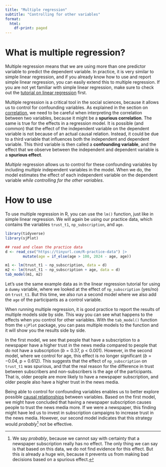 ```yaml
---
title: "Multiple regression"
subtitle: "Controlling for other variables"
format:
  html:
    df-print: paged
---
```



# What is multiple regression?

Multiple regression means that we are using more than one predictor variable to predict the dependent variable.
In practice, it is very similar to simple linear regression, and if you already know how to use and report simple linear regression, you can easily extend this to multiple regression. 
If you are not yet familiar with simple linear regression, make sure to check out the [tutorial on linear regression](../tests/linear-regression.qmd) first.

Multiple regression is a critical tool in the social sciences, because it allows us to control for confounding variables.
As explained in the section on [correlation](../tests/correlation.qmd), we need to be careful when interpreting the correlation between two variables, because it might be a **spurious correlation**.
The same is true for the effects in a regression model.
It is possible (and common) that the effect of the independent variable on the dependent variable is not because of an actual causal relation. 
Instead, it could be due to a third variable that influences both the independent and dependent variable.
This third variable is then called a **confounding variable**, and the effect that we observe between the independent and dependent variable is a **spurious effect**.

*Multiple* regression allows us to control for these confounding variables by including *multiple* independent variables in the model.
When we do, the model estimates the effect of each independent variable on the dependent variable *while controlling for the other variables*.

# How to use

To use multiple regression in R, you can use the `lm()` function, just like in simple linear regression.
We will again be using our practice data, which contains the variables `trust_t1`, `np_subscription`, and `age`.

```r
library(tidyverse)
library(sjPlot)

## read and clean the practice data
d <- read_csv("https://tinyurl.com/R-practice-data") |>
        mutate(age = if_else(age > 100, 2024 - age, age))

m1 <- lm(trust_t1 ~ np_subscription, data = d)
m2 <- lm(trust_t1 ~ np_subscription + age, data = d)
tab_model(m1, m2)
```

Let's use the same example data as in the linear regression tutorial for using a `dummy` variable, where we looked at the effect of `np_subscription` (yes/no) on `trust_t1`. 
But this time, we also run a second model where we also add the `age` of the participants as a control variable.
<!-- Demographic variables like `age`, `gender` and `education` are often used as control variables, because they are known to influence many other variables, making them likely to lead to spurious effects. -->

When running multiple regression, it is good practice to report the results of multiple models side by side. 
This way you can see what happens to the effects when you control for other variables.
With the `tab_model()` function from the `sjPlot` package, you can pass multiple models to the function and it will show you the results side by side.


In the first model, we see that people that have a subscription to a newspaper have a higher trust in the news media compared to people that do not have a subscription ($b = 0.37$, p < 0.001).
However, in the second model, where we control for age, this effect is no longer significant ($b = -0.04$, p = 0.612).
This suggests that the effect of `np_subscription` on `trust_t1` was spurious, and that the real reason for the difference in trust between subscribers and non-subscribers is the age of the participants.
That is, older people are more likely to have a newspaper subscription, and older people also have a higher trust in the news media.

Being able to control for confounding variables enables us to better explore possible [causal relationships](../concepts/causality.qmd) between variables.
Based on the first model, we might have concluded that having a newspaper subscription causes people to trust the news media more.
If we were a newspaper, this finding might have led us to invest in subscription campaigns to increase trust in the news media.
However, our second model indicates that this strategy would *probably*[^1] not be effective.

[^1]: We say *probably*, because we cannot say with certainty that a newspaper subscription really has no effect.
The only thing we can say is that based on this data, we do not find evidence for this effect.
But this *is* already a huge win, because it prevents us from making bad decisions based on a spurious effect.

